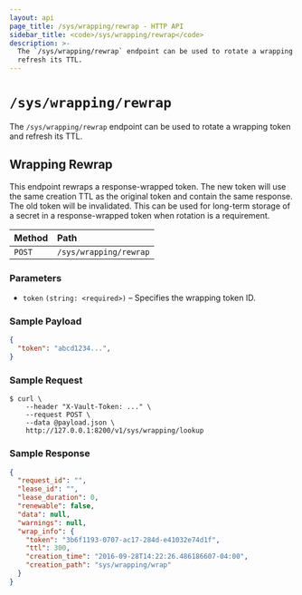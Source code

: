 ```yaml
---
layout: api
page_title: /sys/wrapping/rewrap - HTTP API
sidebar_title: <code>/sys/wrapping/rewrap</code>
description: >-
  The `/sys/wrapping/rewrap` endpoint can be used to rotate a wrapping token and
  refresh its TTL.
---
```


# `/sys/wrapping/rewrap`

The `/sys/wrapping/rewrap` endpoint can be used to rotate a wrapping token and
refresh its TTL.

## Wrapping Rewrap

This endpoint rewraps a response-wrapped token. The new token will use the same
creation TTL as the original token and contain the same response. The old token
will be invalidated. This can be used for long-term storage of a secret in a
response-wrapped token when rotation is a requirement.

| Method   | Path                         |
| :--------------------------- | :--------------------- |
| `POST`   | `/sys/wrapping/rewrap`       |

### Parameters

- `token` `(string: <required>)` – Specifies the wrapping token ID.

### Sample Payload

```json
{
  "token": "abcd1234...",
}
```

### Sample Request

```
$ curl \
    --header "X-Vault-Token: ..." \
    --request POST \
    --data @payload.json \
    http://127.0.0.1:8200/v1/sys/wrapping/lookup
```

### Sample Response

```json
{
  "request_id": "",
  "lease_id": "",
  "lease_duration": 0,
  "renewable": false,
  "data": null,
  "warnings": null,
  "wrap_info": {
    "token": "3b6f1193-0707-ac17-284d-e41032e74d1f",
    "ttl": 300,
    "creation_time": "2016-09-28T14:22:26.486186607-04:00",
    "creation_path": "sys/wrapping/wrap"
  }
}
```
